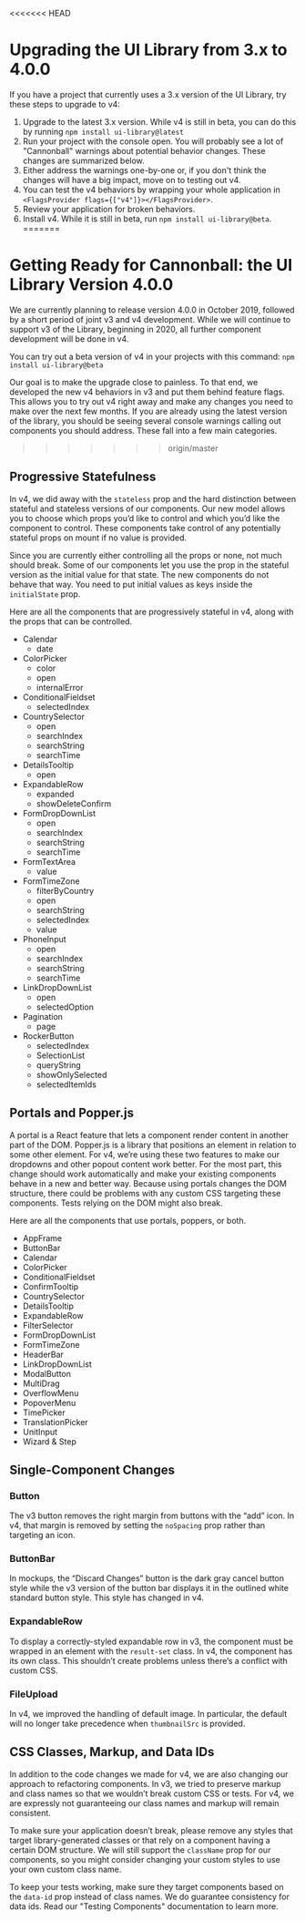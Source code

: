 <<<<<<< HEAD
# Upgrading the UI Library from 3.x to 4.0.0
If you have a project that currently uses a 3.x version of the UI Library, try these steps to upgrade to v4:
1. Upgrade to the latest 3.x version. While v4 is still in beta, you can do this by running `npm install ui-library@latest`
2. Run your project with the console open. You will probably see a lot of "Cannonball" warnings about potential behavior changes. These changes are summarized below.
3. Either address the warnings one-by-one or, if you don't think the changes will have a big impact, move on to testing out v4.
4. You can test the v4 behaviors by wrapping your whole application in `<FlagsProvider flags={["v4"]}></FlagsProvider>`.
5. Review your application for broken behaviors.
6. Install v4. While it is still in beta, run `npm install ui-library@beta`.
=======
# Getting Ready for Cannonball: the UI Library Version 4.0.0

We are currently planning to release version 4.0.0 in October 2019, followed by a short period of joint v3 and v4 development.
While we will continue to support v3 of the Library, beginning in 2020, all further component development will be done in v4.

You can try out a beta version of v4 in your projects with this command: `npm install ui-library@beta`

Our goal is to make the upgrade close to painless. To that end, we developed the new v4 behaviors in v3 and put them behind feature flags. This allows you to try out v4 right away and make any changes you need to make over the next few months. If you are already using the latest version of the library, you should be seeing several console warnings calling out components you should address. These fall into a few main categories.
>>>>>>> origin/master

## Progressive Statefulness
In v4, we did away with the `stateless` prop and the hard distinction between stateful and stateless versions of our components. Our new model allows you to choose which props you’d like to control and which you’d like the component to control. These components take control of any potentially stateful props on mount if no value is provided.

Since you are currently either controlling all the props or none, not much should break. Some of our components let you use the prop in the stateful version as the initial value for that state. The new components do not behave that way. You need to put initial values as keys inside the `initialState` prop.

Here are all the components that are progressively stateful in v4, along with the props that can be controlled.

* Calendar
    * date
* ColorPicker
    * color
    * open
    * internalError
* ConditionalFieldset
    * selectedIndex
* CountrySelector
    * open
    * searchIndex
    * searchString
    * searchTime
* DetailsTooltip
    * open
* ExpandableRow
    * expanded
    * showDeleteConfirm
* FormDropDownList
    * open
    * searchIndex
    * searchString
    * searchTime
* FormTextArea
    * value
* FormTimeZone
    * filterByCountry
    * open
    * searchString
    * selectedIndex
    * value
* PhoneInput
    * open
    * searchIndex
    * searchString
    * searchTime
* LinkDropDownList
    * open
    * selectedOption
* Pagination
    * page
* RockerButton
    * selectedIndex
    * SelectionList
    * queryString
    * showOnlySelected
    * selectedItemIds

## Portals and Popper.js
A portal is a React feature that lets a component render content in another part of the DOM. Popper.js is a library that positions an element in relation to some other element. For v4, we’re using these two features to make our dropdowns and other popout content work better. For the most part, this change should work automatically and make your existing components behave in a new and better way. Because using portals changes the DOM structure, there could be problems with any custom CSS targeting these components. Tests relying on the DOM might also break.

Here are all the components that use portals, poppers, or both.

* AppFrame
* ButtonBar
* Calendar
* ColorPicker
* ConditionalFieldset
* ConfirmTooltip
* CountrySelector
* DetailsTooltip
* ExpandableRow
* FilterSelector
* FormDropDownList
* FormTimeZone
* HeaderBar
* LinkDropDownList
* ModalButton
* MultiDrag
* OverflowMenu
* PopoverMenu
* TimePicker
* TranslationPicker
* UnitInput
* Wizard & Step

## Single-Component Changes
### Button
The v3 button removes the right margin from buttons with the “add” icon. In v4, that margin is removed by setting the `noSpacing` prop rather than targeting an icon.

### ButtonBar
In mockups, the “Discard Changes” button is the dark gray cancel button style while the v3 version of the button bar displays it in the outlined white standard button style. This style has changed in v4.

### ExpandableRow
To display a correctly-styled expandable row in v3, the component must be wrapped in an element with the `result-set` class. In v4, the component has its own class. This shouldn’t create problems unless there’s a conflict with custom CSS.

### FileUpload
In v4, we improved the handling of default image. In particular, the default will no longer take precedence when `thumbnailSrc` is provided.

## CSS Classes, Markup, and Data IDs
In addition to the code changes we made for v4, we are also changing our approach to refactoring components. In v3, we tried to preserve markup and class names so that we wouldn’t break custom CSS or tests. For v4, we are expressly not guaranteeing our class names and markup will remain consistent.

To make sure your application doesn’t break, please remove any styles that target library-generated classes or that rely on a component having a certain DOM structure. We will still support the `className` prop for our components, so you might consider changing your custom styles to use your own custom class name.

To keep your tests working, make sure they target components based on the `data-id` prop instead of class names. We do guarantee consistency for data ids. Read our "Testing Components" documentation to learn more.
